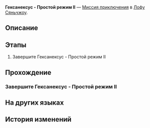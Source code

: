 {{Дополнить|Диалоги.}}
{{Миссия Инфобокс
|id              = 8025211
|Название        = 
|Изображение     = Миссия Освоения Гексанексус - Простой режим II.png
|Тип             = Миссия приключения
|События         = 
|Глава           = 
|Условия         = 
|Персонажи       = Первопроходец
|СтартЛокация    = Комиссия по ремёслам
|Мир             = Лофу Сяньчжоу
|Локации         = Комиссия по ремёслам
|Предыдущая      = 
|Следующая       = 
|Награды         = 
}}
'''Гексанексус - Простой режим II''' — [[Миссия приключения]] в [[Лофу Сяньчжоу]].

==Описание==
{{Описание|<!--официальное описание из Перекрёстка судеб-->}}

==Этапы==
# Завершите Гексанексус - Простой режим II

==Прохождение==
{{Дополнить}}

===Завершите Гексанексус - Простой режим II===
{{Описание миссии|локация=Комиссия по ремёслам|Завершите Гексанексус - Простой режим II}}
{{Диалог Начало}}
{{Диалог Конец}}

==На других языках==
{{На других языках
|en   = Hexanexus Easy Mode II
|zhs  = 「枘凿六合」简单模式II
|zht  = 「枘鑿六合」簡單模式II
|ja   = 「枘構立方」難易度・簡単II
|ko   = 「모순된 결합체」 쉬움 모드 II
|es   = Hexanexus: modo fácil&nbsp;II
|fr   = Mode facile II de l'Hexanexus
|ru   = Гексанексус - Простой режим II
|th   = Hexanexus โหมดง่าย II
|vi   = "Khối Lục Giác" Chế Độ Dễ II
|de   = Hexanexus – Leichter Modus II
|id   = "Hexanexus" Mode Gampang II
|pt   = Hexanexus - Modo Fácil II
}}

==История изменений==
{{История изменений|2.7}}
